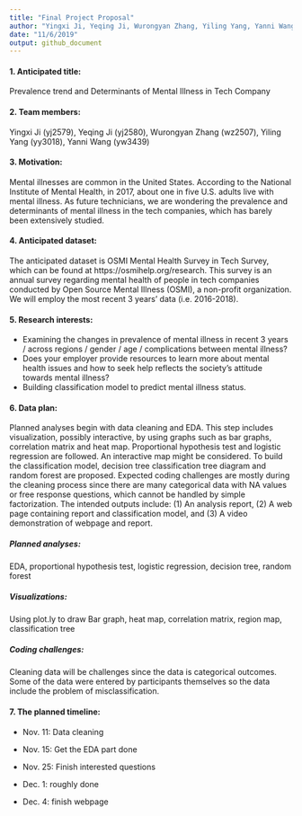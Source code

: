 ```yaml
---
title: "Final Project Proposal"
author: "Yingxi Ji, Yeqing Ji, Wurongyan Zhang, Yiling Yang, Yanni Wang"
date: "11/6/2019"
output: github_document
---
```


#### 1. Anticipated title:
Prevalence trend and Determinants of Mental Illness in Tech Company

#### 2. Team members:
Yingxi Ji (yj2579), Yeqing Ji (yj2580),  Wurongyan Zhang (wz2507), Yiling Yang  (yy3018), Yanni Wang (yw3439) 

#### 3. Motivation:  
Mental illnesses are common in the United States. According to the National Institute of Mental Health,  in 2017, about one in five U.S. adults live with mental illness. As future technicians, we are wondering the prevalence and determinants of mental illness in the tech companies, which has barely been extensively studied. 

#### 4. Anticipated dataset: 
The anticipated dataset is OSMI Mental Health Survey in Tech Survey, which can be found at https://osmihelp.org/research. This survey is an annual survey regarding mental health of people in tech companies conducted by Open Source Mental Illness (OSMI),  a non-profit organization. We will employ the most recent 3 years’ data (i.e. 2016-2018).

#### 5. Research interests:
- Examining the changes in prevalence of mental illness in recent 3 years / across regions / gender / age / complications between mental illness?
- Does your employer provide resources to learn more about mental health issues and how to seek help reflects the society’s attitude towards mental illness?
- Building classification model to predict mental illness status.

#### 6. Data plan:
Planned analyses begin with data cleaning and EDA. This step includes visualization, possibly interactive, by using graphs such as bar graphs, correlation matrix and heat map. Proportional hypothesis test and logistic regression are followed. An interactive map might be considered. To build the classification model, decision tree classification tree diagram and random forest are proposed. Expected coding challenges are mostly during the cleaning process since there are many categorical data with NA values or free response questions, which cannot be handled by simple factorization. The intended outputs include: (1) An analysis report, (2) A web page containing report and classification model, and (3) A video demonstration of webpage and report. 

##### Planned analyses: 
EDA, proportional hypothesis test, logistic regression, decision tree, random forest 

##### Visualizations:
Using plot.ly to draw Bar graph, heat map, correlation matrix, region map, classification tree

##### Coding challenges:
Cleaning data will be challenges since the data is categorical outcomes.
Some of the data were entered by participants themselves so the data include the problem of misclassification.

#### 7. The planned timeline:
- Nov. 11: Data cleaning

- Nov. 15: Get the EDA part done

- Nov. 25: Finish interested questions 

- Dec. 1: roughly done

- Dec. 4: finish webpage
 
 
 

